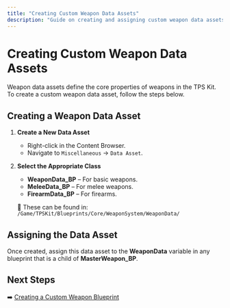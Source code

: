 ```yaml
---
title: "Creating Custom Weapon Data Assets"
description: "Guide on creating and assigning custom weapon data assets in the TPS Kit."
---
```


# Creating Custom Weapon Data Assets

Weapon data assets define the core properties of weapons in the TPS Kit. To create a custom weapon data asset, follow the steps below.

## Creating a Weapon Data Asset

1. **Create a New Data Asset**
   - Right-click in the Content Browser.
   - Navigate to `Miscellaneous` → `Data Asset`.

2. **Select the Appropriate Class**
   - **WeaponData_BP** – For basic weapons.
   - **MeleeData_BP** – For melee weapons.
   - **FirearmData_BP** – For firearms.

   📂 These can be found in:  
   `/Game/TPSKit/Blueprints/Core/WeaponSystem/WeaponData/`

## Assigning the Data Asset

Once created, assign this data asset to the **WeaponData** variable in any blueprint that is a child of **MasterWeapon_BP**.

## Next Steps

➡️ [Creating a Custom Weapon Blueprint](./custom-weapon-blueprint)